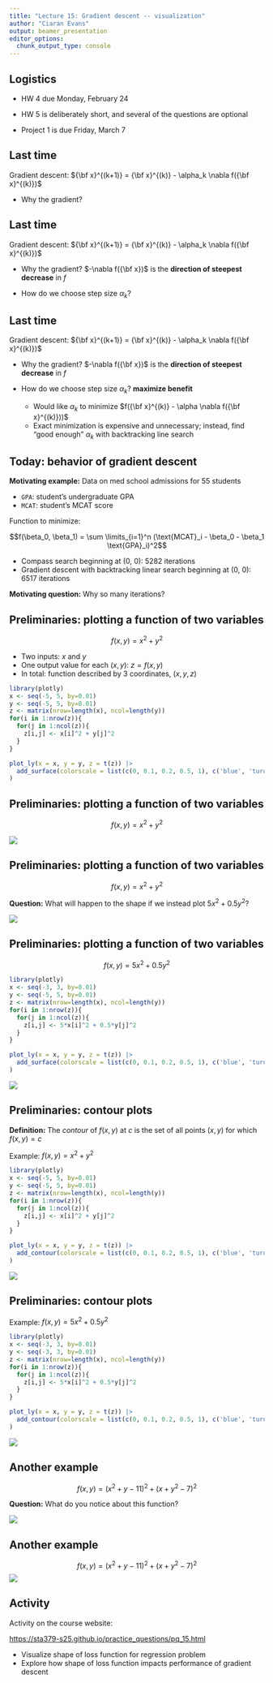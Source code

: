 ```yaml
---
title: "Lecture 15: Gradient descent -- visualization"
author: "Ciaran Evans"
output: beamer_presentation
editor_options: 
  chunk_output_type: console
---
```


## Logistics

* HW 4 due Monday, February 24

\bigskip

* HW 5 is deliberately short, and several of the questions are optional

\bigskip

* Project 1 is due Friday, March 7

## Last time

Gradient descent: ${\bf x}^{(k+1)} = {\bf x}^{(k)} - \alpha_k \nabla f({\bf x}^{(k)})$

* Why the gradient?

\vspace{5cm}

## Last time

Gradient descent: ${\bf x}^{(k+1)} = {\bf x}^{(k)} - \alpha_k \nabla f({\bf x}^{(k)})$

* Why the gradient? $-\nabla f({\bf x})$ is the **direction of steepest decrease** in $f$

\bigskip

* How do we choose step size $\alpha_k$?

\vspace{5cm}

## Last time

Gradient descent: ${\bf x}^{(k+1)} = {\bf x}^{(k)} - \alpha_k \nabla f({\bf x}^{(k)})$

* Why the gradient? $-\nabla f({\bf x})$ is the **direction of steepest decrease** in $f$

\bigskip

* How do we choose step size $\alpha_k$? **maximize benefit**

    * Would like $\alpha_k$ to minimize $f({\bf x}^{(k)} - \alpha \nabla f({\bf x}^{(k)}))$
    * Exact minimization is expensive and unnecessary; instead, find "good enough" $\alpha_k$ with backtracking line search
    
\vspace{4cm}

## Today: behavior of gradient descent

**Motivating example:** Data on med school admissions for 55 students

* `GPA`: student's undergraduate GPA
* `MCAT`: student's MCAT score

Function to minimize:

$$f(\beta_0, \beta_1) = \sum \limits_{i=1}^n (\text{MCAT}_i - \beta_0 - \beta_1 \text{GPA}_i)^2$$

* Compass search beginning at (0, 0): 5282 iterations
* Gradient descent with backtracking linear search beginning at (0, 0): 6517 iterations

**Motivating question:** Why so many iterations?

## Preliminaries: plotting a function of two variables

$$f(x, y) = x^2 + y^2$$

* Two inputs: $x$ and $y$
* One output value for each $(x, y)$: $z =f(x, y)$
* In total: function described by 3 coordinates, $(x, y, z)$

```r
library(plotly)
x <- seq(-5, 5, by=0.01)
y <- seq(-5, 5, by=0.01)
z <- matrix(nrow=length(x), ncol=length(y))
for(i in 1:nrow(z)){
  for(j in 1:ncol(z)){
    z[i,j] <- x[i]^2 + y[j]^2
  }
}

plot_ly(x = x, y = y, z = t(z)) |>
  add_surface(colorscale = list(c(0, 0.1, 0.2, 0.5, 1), c('blue', 'turquoise', 'yellow', 'orange', 'red'))
)
```


## Preliminaries: plotting a function of two variables

$$f(x, y) = x^2 + y^2$$

![](~/Documents/Teaching/sta379-s25/sta379-s25.github.io/slides/lecture_15_plot1.png)

## Preliminaries: plotting a function of two variables

$$f(x, y) = x^2 + y^2$$

**Question:** What will happen to the shape if we instead plot $5x^2 + 0.5y^2$?

![](~/Documents/Teaching/sta379-s25/sta379-s25.github.io/slides/lecture_15_plot1.png)

## Preliminaries: plotting a function of two variables

$$f(x, y) = 5x^2 + 0.5y^2$$

```r
library(plotly)
x <- seq(-3, 3, by=0.01)
y <- seq(-5, 5, by=0.01)
z <- matrix(nrow=length(x), ncol=length(y))
for(i in 1:nrow(z)){
  for(j in 1:ncol(z)){
    z[i,j] <- 5*x[i]^2 + 0.5*y[j]^2
  }
}

plot_ly(x = x, y = y, z = t(z)) |>
  add_surface(colorscale = list(c(0, 0.1, 0.2, 0.5, 1), c('blue', 'turquoise', 'yellow', 'orange', 'red'))
)
```

![](~/Documents/Teaching/sta379-s25/sta379-s25.github.io/slides/lecture_15_plot2.png)

## Preliminaries: contour plots

**Definition:** The *contour* of $f(x, y)$ at $c$ is the set of all points $(x, y)$ for which $f(x, y) = c$

Example: $f(x, y) = x^2 + y^2$

```r
library(plotly)
x <- seq(-5, 5, by=0.01)
y <- seq(-5, 5, by=0.01)
z <- matrix(nrow=length(x), ncol=length(y))
for(i in 1:nrow(z)){
  for(j in 1:ncol(z)){
    z[i,j] <- x[i]^2 + y[j]^2
  }
}

plot_ly(x = x, y = y, z = t(z)) |>
  add_contour(colorscale = list(c(0, 0.1, 0.2, 0.5, 1), c('blue', 'turquoise', 'yellow', 'orange', 'red'))
)
```

![](~/Documents/Teaching/sta379-s25/sta379-s25.github.io/slides/lecture_15_plot3.png)


## Preliminaries: contour plots

Example: $f(x, y) = 5x^2 + 0.5y^2$

```r
library(plotly)
x <- seq(-3, 3, by=0.01)
y <- seq(-3, 3, by=0.01)
z <- matrix(nrow=length(x), ncol=length(y))
for(i in 1:nrow(z)){
  for(j in 1:ncol(z)){
    z[i,j] <- 5*x[i]^2 + 0.5*y[j]^2
  }
}

plot_ly(x = x, y = y, z = t(z)) |>
  add_contour(colorscale = list(c(0, 0.1, 0.2, 0.5, 1), c('blue', 'turquoise', 'yellow', 'orange', 'red'))
)
```

![](~/Documents/Teaching/sta379-s25/sta379-s25.github.io/slides/lecture_15_plot4.png)

## Another example

$$f(x, y) = (x^2 + y - 11)^2 + (x + y^2 - 7)^2$$

**Question:** What do you notice about this function?

![](~/Documents/Teaching/sta379-s25/sta379-s25.github.io/slides/lecture_15_plot5.png)

## Another example

$$f(x, y) = (x^2 + y - 11)^2 + (x + y^2 - 7)^2$$
![](~/Documents/Teaching/sta379-s25/sta379-s25.github.io/slides/lecture_15_plot6.png)


## Activity

Activity on the course website:

[https://sta379-s25.github.io/practice_questions/pq_15.html](https://sta379-s25.github.io/practice_questions/pq_15.html)

* Visualize shape of loss function for regression problem
* Explore how shape of loss function impacts performance of gradient descent
